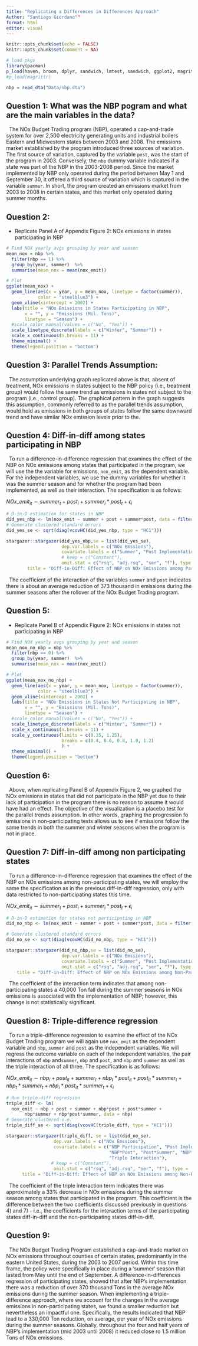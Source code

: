 ```yaml
---
title: "Replicating a Differences in Differences Approach"
Author: "Santiago Giordano""
format: html
editor: visual
---
```


```r
knitr::opts_chunk$set(echo = FALSE)
knitr::opts_chunk$set(comment = NA)
```

```r
# load pkgs
library(pacman)
p_load(haven, broom, dplyr, sandwich, lmtest, sandwich, ggplot2, magrittr)
#p_load(magrittr)
```

```r
nbp = read_dta("Data/nbp.dta")
```

## Question 1: What was the NBP pogram and what are the main variables in the data?

|   The NOx Budget Trading program (NBP), operated a cap-and-trade system for over 2,500 electricity generating units and industrial boilers Eastern and Midwestern states between 2003 and 2008. The emissions market established by the program introduced three sources of variation. The first source of variation, captured by the variable `post`, was the start of the program in 2003. Conversely, the `nbp` dummy variable indicates if a state was part of the NBP in the 2003-2008 period. Since the market implemented by NBP only operated during the period between May 1 and September 30, it offered a third source of variation which is captured in the variable `summer`. In short, the program created an emissions market from 2003 to 2008 in certain states, and this market only operated during summer months.

## Question 2:

-   Replicate Panel A of Appendix Figure 2: NOx emissions in states participating in NBP

```r
# Find NOX yearly avgs grouping by year and season
mean_nox = nbp %>% 
  filter(nbp == 1) %>% 
  group_by(year, summer)  %>% 
  summarise(mean_nox = mean(nox_emit))
```

```r
# Plot
ggplot(mean_nox) + 
  geom_line(aes(x = year, y = mean_nox, linetype = factor(summer)), 
            color = "steelblue3") +
  geom_vline(xintercept = 2002) + 
  labs(title = "NOx Emissions in States Participating in NBP",
       x = "", y = "Emissions (Mil. Tons)",
       linetype = "Season") +
  #scale_color_manual(values = c("No", "Yes")) +
  scale_linetype_discrete(labels = c("Winter", "Summer")) + 
  scale_x_continuous(n.breaks = 11) +
  theme_minimal() +
  theme(legend.position = "bottom")

```

## Question 3: Parallel Trends Assumption:

|   The assumption underlying graph replicated above is that, absent of treatment, NOx emissions in states subject to the NBP policy (i.e., treatment group) would follow the same trend as emissions in states not subject to the program (i.e., control group). The graphical pattern in the graph suggests this assumption, commonly referred to as the parallel trends assumption, would hold as emissions in both groups of states follow the same downward trend and have similar NOx emission levels prior to the.


## Question 4: Diff-in-diff among states participating in NBP

|   To run a difference-in-difference regression that examines the effect of the NBP on NOx emissions among states that participated in the program, we will use the the variable for emissions, `nox_emit`, as the dependent variable. For the independent variables, we use the dummy variables for whether it was the summer season and for whether the program had been implemented, as well as their interaction. The specification is as follows:

$NOx\_emit_{it} \sim summer_t + post_i + summer_i*post_t + \epsilon_i$

```r
# D-in-D estimation for states in NBP
did_yes_nbp <- lm(nox_emit ~ summer + post + summer*post, data = filter(nbp, nbp == 1))
# Generate clustered standard errors
did_yes_se <- sqrt(diag(vcovHC(did_yes_nbp, type = "HC1")))
```

```r
stargazer::stargazer(did_yes_nbp,se = list(did_yes_se), 
                     dep.var.labels = c("NOx Emssions"), 
                     covariate.labels = c("Summer", "Post Implementation", "Interaction"),
                     # keep = c("Constant"), 
                     omit.stat = c("rsq", "adj.rsq", "ser", "f"), type = 'text', 
        title = "Diff-in-Diff: Effect of NBP on NOx Emissions among Participating States")
```


|   The coefficient of the interaction of the variables `summer` and `post` indicates there is about an average reduction of 373 thousand in emissions during the summer seasons after the rollover of the NOx Budget Trading program. 

## Question 5:

-   Replicate Panel B of Appendix Figure 2: NOx emissions in states not participating in NBP

```r
# Find NOX yearly avgs grouping by year and season
mean_nox_no_nbp = nbp %>% 
  filter(nbp == 0) %>% 
  group_by(year, summer)  %>% 
  summarise(mean_nox = mean(nox_emit))
```

```r
# Plot
ggplot(mean_nox_no_nbp) + 
  geom_line(aes(x = year, y = mean_nox, linetype = factor(summer)), 
            color = "steelblue3") +
  geom_vline(xintercept = 2002) + 
  labs(title = "NOx Emissions in States Not Participating in NBP",
       x = "", y = "Emissions (Mil. Tons)",
       linetype = "Season") +
  #scale_color_manual(values = c("No", "Yes")) +
  scale_linetype_discrete(labels = c("Winter", "Summer")) +
  scale_x_continuous(n.breaks = 11) +
  scale_y_continuous(limits = c(0.35, 1.25), 
                     breaks = c(0.4, 0.6, 0.8, 1.0, 1.2)
                     ) +
  theme_minimal() +
  theme(legend.position = "bottom")
```

## Question 6:

|   Above, when replicating Panel B of Appendix Figure 2, we graphed the NOx emissions in states that did not participate in the NBP yet due to their lack of participation in the program there is no reason to assume it would have had an effect. The objective of the visualization is a placebo test for the parallel trends assumption. In other words, graphing the progression fo emissions in non-participating tests allows us to see if emissions follow the same trends in both the summer and winter seasons when the program is not in place. 


## Question 7: Diff-in-diff among non participating states

|   To run a difference-in-difference regression that examines the effect of the NBP on NOx emissions among non-participating states, we will employ the same the specification as in the previous diff-in-diff regression, only with data restricted to non-participating states this time. 

$NOx\_emit_{it} \sim summer_t + post_i + summer_i*post_t + \epsilon_i$


```r
# D-in-D estimation for states not participating in NBP
did_no_nbp <- lm(nox_emit ~ summer + post + summer*post, data = filter(nbp, nbp == 0))

# Generate clustered standard errors
did_no_se <- sqrt(diag(vcovHC(did_no_nbp, type = "HC1")))
```
```r
stargazer::stargazer(did_no_nbp,se = list(did_no_se), 
                     dep.var.labels = c("NOx Emssions"), 
                     covariate.labels = c("Summer", "Post Implementation", "Interaction"), 
                     omit.stat = c("rsq", "adj.rsq", "ser", "f"), type = 'text', 
    title = "Diff-in-Diff: Effect of NBP on NOx Emissions among Non-Participating States")
```


|   The coefficient of the interaction term indicates that among non-participating states a 40,000 Ton fall during the summer seasons in NOx emissions is associated with the implementation of NBP; however, this change is not statistically significant. 


## Question 8: Triple-difference regression

|   To run a triple-difference regression to examine the effect of the NOx Budget Trading program we will again use `nox_emit` as the dependent variable and `nbp`, `summer` and `post` as the independent variables. We will regress the outcome variable on each of the independent variables, the pair interactions of `nbp` and`summer`, `nbp` and `post`, and `nbp` and `summer` as well as the triple interaction of all three. The specification is as follows: 

$NOx\_emit_{it} \sim nbp_i + post_{it} + summer_t + nbp_t*post_{it} + post_{it}*summer_t + nbp_t*summer_t + nbp_i*post_{it}*summer_t + \epsilon_i$

```r
# Run triple-diff regression
triple_diff <- lm(
  nox_emit ~ nbp + post + summer + nbp*post + post*summer + 
       nbp*summer + nbp*post*summer, data = nbp)
# Generate clustered s.e.
triple_diff_se <- sqrt(diag(vcovHC(triple_diff, type = "HC1")))
```

```r
stargazer::stargazer(triple_diff, se = list(did_no_se),
                  dep.var.labels = c("NOx Emssions"),
                  covariate.labels = c("NBP Participation", "Post Implementation", "Summer", 
                                       "NBP*Post", "Post*Summer", "NBP*Summer",
                                       "Triple Interaction"),
                 # keep = c("Constant"),
                  omit.stat = c("rsq", "adj.rsq", "ser", "f"), type = 'text', 
      title = "Diff-in-Diff: Effect of NBP on NOx Emissions among Non-Participating States")
```

|   The coefficient of the triple interaction term indicates there was approximately a 33% decrease in NOx emissions during the summer season among states that participated in the program. This coefficient is the difference between the two coefficients discussed previously in questions 4) and 7) - i.e., the coefficients for the interaction terms of the participating states diff-in-diff and the non-participating states diff-in-diff.


## Question 9:

|   The NOx Budget Trading Program established a cap-and-trade market on NOx emissions throughout counties of certain states, predominantly in the eastern United States, during the 2003 to 2007 period. Within this time frame, the policy were specifically in place during a 'summer' season that lasted from May until the end of September. A difference-in-differences regression of participating states, showed that after NBP's implementation there was a reduction of over 370 thousand Tons in the average NOx emissions during the summer season. When implementing a triple-difference approach, where we account for the changes in the average emissions in non-participating states, we found a smaller reduction but nevertheless an impactful one. Specifically, the results indicated that NBP lead to a 330,000 Ton reduction, on average, per year of NOx emissions during the summer seasons. Globally, throughout the four and half years of NBP's implementation (mid 2003 until 2008) it reduced close ro 1.5 million Tons of NOx emissions. 




